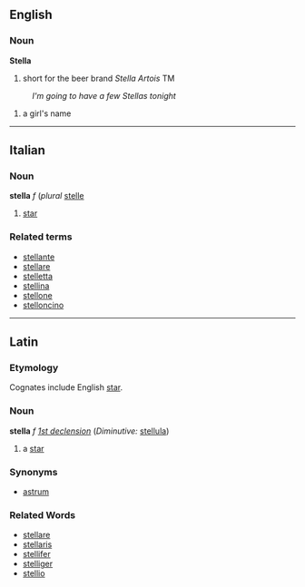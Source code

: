==English==
===Noun===
'''Stella'''
#short for the beer brand ''Stella Artois'' TM
:''I'm going to have a few Stellas tonight''
#a girl's name
----
==Italian==
===Noun===
'''stella''' ''f'' (''plural'' [[stelle]]

# [[star]]

===Related terms===
*[[stellante]]
*[[stellare]]
*[[stelletta]]
*[[stellina]]
*[[stellone]]
*[[stelloncino]]

----
==Latin==
===Etymology===
Cognates include English [[star]].
===Noun===
'''stella''' ''f'' ''[[Wiktionary Appendix:Latin first declension|1st declension]]'' (''Diminutive:'' [[stellula]])

#a [[star]]
===Synonyms===
*[[astrum]]
===Related Words===
*[[stellare]]
*[[stellaris]]
*[[stellifer]]
*[[stelliger]]
*[[stellio]]